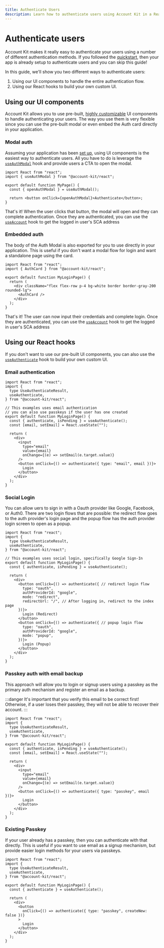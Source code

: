 ```yaml
---
title: Authenticate Users
description: Learn how to authenticate users using Account Kit in a React application.
---
```


# Authenticate users

Account Kit makes it really easy to authenticate your users using a number of different authentication methods. If you followed the [quickstart](/react/quickstart), then your app is already setup to authenticate users and you can skip this guide!

In this guide, we'll show you two different ways to authenticate users:

1. Using our UI components to handle the entire authentication flow.
2. Using our React hooks to build your own custom UI.

## Using our UI components

Account Kit allows you to use pre-built, [highly customizable](https://aa-sdk-ui-demo.vercel.app/) UI components to handle authenticating your users. The way you use them is very flexible since you can use the pre-built modal or even embed the Auth card directly in your application.

### Modal auth

Assuming your application has been [set up](/react/quickstart), using UI components is the easiest way to authenticate users. All you have to do is leverage the [`useAuthModal`](/reference/account-kit/react/hooks/useAuthModal) hook and provide users a CTA to open the modal.

```tsx twoslash
import React from "react";
import { useAuthModal } from "@account-kit/react";

export default function MyPage() {
  const { openAuthModal } = useAuthModal();

  return <button onClick={openAuthModal}>Authenticate</button>;
}
```

That's it! When the user clicks that button, the modal will open and they can complete authentication. Once they are authenticated, you can use the [`useAccount`](/reference/account-kit/react/hooks/useAccount) hook to get the logged in user's SCA address

### Embedded auth

The body of the Auth Modal is also exported for you to use directly in your application. This is useful if you don't want a modal flow for login and want a standalone page using the card.

```tsx twoslash
import React from "react";
import { AuthCard } from "@account-kit/react";

export default function MyLoginPage() {
  return (
    <div className="flex flex-row p-4 bg-white border border-gray-200 rounded-lg">
      <AuthCard />
    </div>
  );
}
```

That's it! The user can now input their credentials and complete login. Once they are authenticated, you can use the [`useAccount`](/reference/account-kit/react/hooks/useAccount) hook to get the logged in user's SCA address

## Using our React hooks

If you don't want to use our pre-built UI components, you can also use the [`useAuthenticate`](/reference/account-kit/react/hooks/useAuthenticate) hook to build your own custom UI.

### Email authentication

```tsx twoslash
import React from "react";
import {
  type UseAuthenticateResult,
  useAuthenticate,
} from "@account-kit/react";

// This examples uses email authentication
// you can also use passkeys if the user has one created
export default function MyLoginPage() {
  const { authenticate, isPending } = useAuthenticate();
  const [email, setEmail] = React.useState("");

  return (
    <div>
      <input
        type="email"
        value={email}
        onChange={(e) => setEmail(e.target.value)}
      />
      <button onClick={() => authenticate({ type: "email", email })}>
        Login
      </button>
    </div>
  );
}
```

### Social Login

You can allow uers to sign in with a Oauth provider like Google, Facebook, or Auth0. There are two login flows that are possible: the redirect flow goes to the auth provider's login page and the popup flow has the auth provider login screen to open as a popup.

```tsx twoslash
import React from "react";
import {
  type UseAuthenticateResult,
  useAuthenticate,
} from "@account-kit/react";

// This examples uses social login, specifically Google Sign-In
export default function MyLoginPage() {
  const { authenticate, isPending } = useAuthenticate();

  return (
    <div>
      <button onClick={() => authenticate({ // redirect login flow
        type: "oauth",
        authProviderId: "google",
        mode: "redirect",
        redirectUrl: "/", // After logging in, redirect to the index page
      })}>
        Login (Redirect)
      </button>
      <button onClick={() => authenticate({ // popup login flow
        type: "oauth",
        authProviderId: "google",
        mode: "popup",
      })}>
        Login (Popup)
      </button>
    </div>
  );
}
```

### Passkey auth with email backup

This approach will allow you to login or signup users using a passkey as the primary auth mechanism and register an email as a backup.

:::danger
It's important that you verify this email to be correct first! Otherwise, if a user loses their passkey, they will not be able to recover their account.
:::

```tsx twoslash
import React from "react";
import {
  type UseAuthenticateResult,
  useAuthenticate,
} from "@account-kit/react";

export default function MyLoginPage() {
  const { authenticate, isPending } = useAuthenticate();
  const [email, setEmail] = React.useState("");

  return (
    <div>
      <input
        type="email"
        value={email}
        onChange={(e) => setEmail(e.target.value)}
      />
      <button onClick={() => authenticate({ type: "passkey", email })}>
        Login
      </button>
    </div>
  );
}
```

### Existing Passkey

If your user already has a passkey, then you can authenticate with that directly. This is useful if you want to use email as a signup mechanism, but provide easier login methods for your users via passkeys.

```tsx twoslash
import React from "react";
import {
  type UseAuthenticateResult,
  useAuthenticate,
} from "@account-kit/react";

export default function MyLoginPage() {
  const { authenticate } = useAuthenticate();

  return (
    <div>
      <button
        onClick={() => authenticate({ type: "passkey", createNew: false })}
      >
        Login
      </button>
    </div>
  );
}
```
